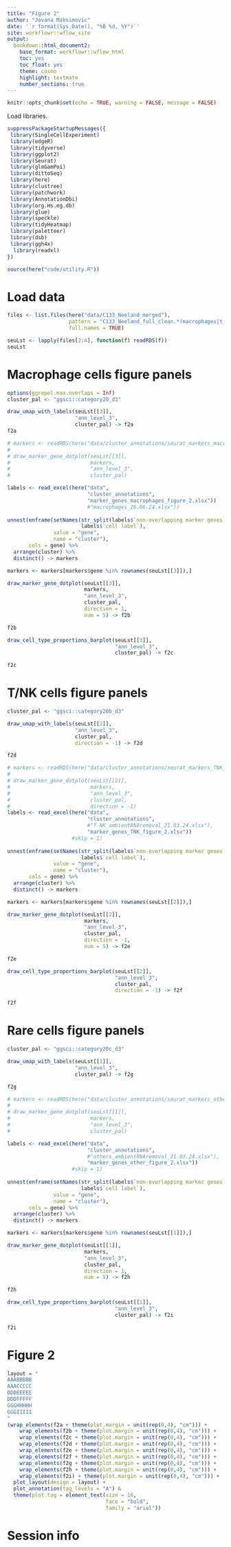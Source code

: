 ```yaml
---
title: "Figure 2"
author: "Jovana Maksimovic"
date: '`r format(Sys.Date(), "%B %d, %Y")`'
site: workflowr::wflow_site
output:
  bookdown::html_document2:
    base_format: workflowr::wflow_html
    toc: yes
    toc_float: yes
    theme: cosmo
    highlight: textmate
    number_sections: true
---
```


```r
knitr::opts_chunk$set(echo = TRUE, warning = FALSE, message = FALSE)
```

Load libraries.

```r
suppressPackageStartupMessages({
 library(SingleCellExperiment)
 library(edgeR)
 library(tidyverse)
 library(ggplot2)
 library(Seurat)
 library(glmGamPoi)
 library(dittoSeq)
 library(here)
 library(clustree)
 library(patchwork)
 library(AnnotationDbi)
 library(org.Hs.eg.db)
 library(glue)
 library(speckle)
 library(tidyHeatmap)
 library(paletteer)
 library(dsb)
 library(ggh4x)
  library(readxl)
})

source(here("code/utility.R"))
```

# Load data

```r
files <- list.files(here("data/C133_Neeland_merged"),
                    pattern = "C133_Neeland_full_clean.*(macrophages|t_cells|other_cells)_annotated_full.SEU.rds",
                    full.names = TRUE)

seuLst <- lapply(files[2:4], function(f) readRDS(f))
seuLst
```

# Macrophage cells figure panels

```r
options(ggrepel.max.overlaps = Inf)
cluster_pal <- "ggsci::category20_d3"

draw_umap_with_labels(seuLst[[3]], 
                      "ann_level_3", 
                      cluster_pal) -> f2a
f2a
```

```r
# markers <- readRDS(here("data/cluster_annotations/seurat_markers_macrophages.rds"))
# 
# draw_marker_gene_dotplot(seuLst[[3]],
#                          markers,
#                          "ann_level_3",
#                          cluster_pal)

labels <- read_excel(here("data",
                          "cluster_annotations",
                          "marker_genes_macrophages_figure_2.xlsx"))
                          #"macrophages_26.06.24.xlsx"))
                          
unnest(enframe(setNames(str_split(labels$`non-overlapping marker genes`, ", "),
                        labels$`cell label`),
               value = "gene",
               name = "cluster"),
       cols = gene) %>%
  arrange(cluster) %>%
  distinct() -> markers

markers <- markers[markers$gene %in% rownames(seuLst[[3]]),]

draw_marker_gene_dotplot(seuLst[[3]], 
                         markers, 
                         "ann_level_3", 
                         cluster_pal,
                         direction = 1,
                         num = 5) -> f2b

f2b
```

```r
draw_cell_type_proportions_barplot(seuLst[[3]],
                                   "ann_level_3",
                                   cluster_pal) -> f2c

f2c
```


# T/NK cells figure panels

```r
cluster_pal <- "ggsci::category20b_d3"

draw_umap_with_labels(seuLst[[2]], 
                      "ann_level_3", 
                      cluster_pal,
                      direction = -1) -> f2d

f2d
```

```r
# markers <- readRDS(here("data/cluster_annotations/seurat_markers_TNK_cells.rds"))
# 
# draw_marker_gene_dotplot(seuLst[[2]],
#                          markers,
#                          "ann_level_3",
#                          cluster_pal,
#                          direction = -1) 
labels <- read_excel(here("data",
                          "cluster_annotations",
                          #"T-NK_ambientRNAremoval_21.03.24.xlsx"),
                          "marker_genes_TNK_figure_2.xlsx"))
                     #skip = 1)
  
unnest(enframe(setNames(str_split(labels$`non-overlapping marker genes`, ", "),
                        labels$`cell label`),
               value = "gene",
               name = "cluster"),
       cols = gene) %>%
  arrange(cluster) %>%
  distinct() -> markers

markers <- markers[markers$gene %in% rownames(seuLst[[2]]),]

draw_marker_gene_dotplot(seuLst[[2]], 
                         markers, 
                         "ann_level_3", 
                         cluster_pal,
                         direction = -1,
                         num = 5) -> f2e

f2e
```

```r
draw_cell_type_proportions_barplot(seuLst[[2]],
                                   "ann_level_3",
                                   cluster_pal,
                                   direction = -1) -> f2f

f2f
```

# Rare cells figure panels

```r
cluster_pal <- "ggsci::category20c_d3"

draw_umap_with_labels(seuLst[[1]], 
                      "ann_level_3", 
                      cluster_pal) -> f2g

f2g
```

```r
# markers <- readRDS(here("data/cluster_annotations/seurat_markers_other_cells.rds"))
# 
# draw_marker_gene_dotplot(seuLst[[1]],
#                          markers,
#                          "ann_level_3",
#                          cluster_pal) 

labels <- read_excel(here("data",
                          "cluster_annotations",
                          #"others_ambientRNAremoval_21.03.24.xlsx"),
                          "marker_genes_other_figure_2.xlsx"))
                     #skip = 1)
  
unnest(enframe(setNames(str_split(labels$`non-overlapping marker genes`, ", "),
                        labels$`cell label`),
               value = "gene",
               name = "cluster"),
       cols = gene) %>%
  arrange(cluster) %>%
  distinct() -> markers

markers <- markers[markers$gene %in% rownames(seuLst[[1]]),]

draw_marker_gene_dotplot(seuLst[[1]], 
                         markers, 
                         "ann_level_3", 
                         cluster_pal,
                         direction = 1,
                         num = 5) -> f2h

f2h
```

```r
draw_cell_type_proportions_barplot(seuLst[[1]],
                                   "ann_level_3",
                                   cluster_pal) -> f2i

f2i
```

# Figure 2

```r
layout = "
AAABBBBB
AAACCCCC
DDDEEEEE
DDDFFFFF
GGGHHHHH
GGGIIIII
"
(wrap_elements(f2a + theme(plot.margin = unit(rep(0,4), "cm"))) +
    wrap_elements(f2b + theme(plot.margin = unit(rep(0,4), "cm"))) +
    wrap_elements(f2c + theme(plot.margin = unit(rep(0,4), "cm"))) +
    wrap_elements(f2d + theme(plot.margin = unit(rep(0,4), "cm"))) +
    wrap_elements(f2e + theme(plot.margin = unit(rep(0,4), "cm"))) +
    wrap_elements(f2f + theme(plot.margin = unit(rep(0,4), "cm"))) +
    wrap_elements(f2g + theme(plot.margin = unit(rep(0,4), "cm"))) +
    wrap_elements(f2h + theme(plot.margin = unit(rep(0,4), "cm"))) +
    wrap_elements(f2i) + theme(plot.margin = unit(rep(0,4), "cm"))) +
  plot_layout(design = layout) +
  plot_annotation(tag_levels = "A") &
  theme(plot.tag = element_text(size = 16,
                                face = "bold",
                                family = "arial"))
```



# Session info










